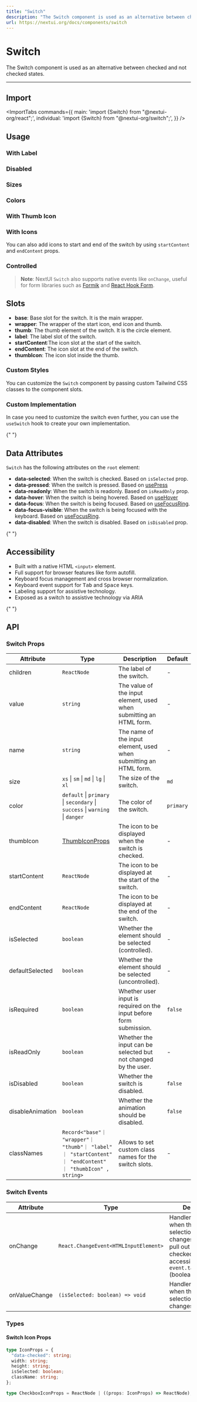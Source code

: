 ```yaml
---
title: "Switch"
description: "The Switch component is used as an alternative between checked and not checked states."
url: https://nextui.org/docs/components/switch
---
```


# Switch

The Switch component is used as an alternative between checked and not checked states.

<ComponentLinks component="switch" styles="toggle" reactAriaHook="useSwitch" />

---

## Import

<ImportTabs
  commands={{
    main: 'import {Switch} from "@nextui-org/react";',
    individual: 'import {Switch} from "@nextui-org/switch";',
  }}
/>

## Usage

<CodeDemo title="Usage" files={switchContent.usage} />

### With Label

<CodeDemo title="With Label" files={switchContent.label} />

### Disabled

<CodeDemo title="Disabled" files={switchContent.disabled} />

### Sizes

<CodeDemo title="Sizes" files={switchContent.sizes} />

### Colors

<CodeDemo title="Colors" files={switchContent.colors} />

### With Thumb Icon

<CodeDemo title="With Thumb Icon" files={switchContent.thumbIcon} />

### With Icons

You can also add icons to start and end of the switch by using `startContent` and `endContent` props.

<CodeDemo title="With Icons" files={switchContent.icons} highlightedLines="11-12" />

### Controlled

<CodeDemo title="Controlled" files={switchContent.controlled} />

> **Note**: NextUI `Switch` also supports native events like `onChange`, useful for form libraries
> such as [Formik](https://formik.org/) and [React Hook Form](https://react-hook-form.com/).

## Slots

- **base**: Base slot for the switch. It is the main wrapper.
- **wrapper**: The wrapper of the start icon, end icon and thumb.
- **thumb**: The thumb element of the switch. It is the circle element.
- **label**: The label slot of the switch.
- **startContent**:The icon slot at the start of the switch.
- **endContent**: The icon slot at the end of the switch.
- **thumbIcon**: The icon slot inside the thumb.

### Custom Styles

You can customize the `Switch` component by passing custom Tailwind CSS classes to the component slots.

<CodeDemo title="Custom Styles" files={switchContent.customStyles} />

### Custom Implementation

In case you need to customize the switch even further, you can use the `useSwitch` hook to create your own implementation.

<CodeDemo title="Custom Implementation" files={switchContent.customImpl} />

<Spacer y={4} />{" "}

## Data Attributes

`Switch` has the following attributes on the `root` element:

- **data-selected**:
  When the switch is checked. Based on `isSelected` prop.
- **data-pressed**:
  When the switch is pressed. Based on [usePress](https://react-spectrum.adobe.com/react-aria/usePress.html)
- **data-readonly**:
  When the switch is readonly. Based on `isReadOnly` prop.
- **data-hover**:
  When the switch is being hovered. Based on [useHover](https://react-spectrum.adobe.com/react-aria/useHover.html)
- **data-focus**:
  When the switch is being focused. Based on [useFocusRing](https://react-spectrum.adobe.com/react-aria/useFocusRing.html).
- **data-focus-visible**:
  When the switch is being focused with the keyboard. Based on [useFocusRing](https://react-spectrum.adobe.com/react-aria/useFocusRing.html).
- **data-disabled**:
  When the switch is disabled. Based on `isDisabled` prop.

<Spacer y={4} />{" "}

## Accessibility

- Built with a native HTML `<input>` element.
- Full support for browser features like form autofill.
- Keyboard focus management and cross browser normalization.
- Keyboard event support for <kbd>Tab</kbd> and <kbd>Space</kbd> keys.
- Labeling support for assistive technology.
- Exposed as a switch to assistive technology via ARIA

<Spacer y={4} />{" "}

## API

### Switch Props

| Attribute        | Type                                                                                                       | Description                                                         | Default   |
| ---------------- | ---------------------------------------------------------------------------------------------------------- | ------------------------------------------------------------------- | --------- |
| children         | `ReactNode`                                                                                                | The label of the switch.                                            | -         |
| value            | `string`                                                                                                   | The value of the input element, used when submitting an HTML form.  | -         |
| name             | `string`                                                                                                   | The name of the input element, used when submitting an HTML form.   | -         |
| size             | `xs` \| `sm` \| `md` \| `lg` \| `xl`                                                                       | The size of the switch.                                             | `md`      |
| color            | `default` \| `primary` \| `secondary` \| `success` \| `warning` \| `danger`                                | The color of the switch.                                            | `primary` |
| thumbIcon        | [ThumbIconProps](#switch-icon-props)                                                                       | The icon to be displayed when the switch is checked.                | -         |
| startContent     | `ReactNode`                                                                                                | The icon to be displayed at the start of the switch.                | -         |
| endContent       | `ReactNode`                                                                                                | The icon to be displayed at the end of the switch.                  | -         |
| isSelected       | `boolean`                                                                                                  | Whether the element should be selected (controlled).                | -         |
| defaultSelected  | `boolean`                                                                                                  | Whether the element should be selected (uncontrolled).              | -         |
| isRequired       | `boolean`                                                                                                  | Whether user input is required on the input before form submission. | `false`   |
| isReadOnly       | `boolean`                                                                                                  | Whether the input can be selected but not changed by the user.      | -         |
| isDisabled       | `boolean`                                                                                                  | Whether the switch is disabled.                                     | `false`   |
| disableAnimation | `boolean`                                                                                                  | Whether the animation should be disabled.                           | `false`   |
| classNames       | `Record<"base"｜ "wrapper"｜ "thumb"｜ "label" ｜ "startContent" ｜ "endContent" ｜ "thumbIcon" , string>` | Allows to set custom class names for the switch slots.              | -         |

### Switch Events

| Attribute     | Type                                  | Description                                                                                                                                              |
| ------------- | ------------------------------------- | -------------------------------------------------------------------------------------------------------------------------------------------------------- |
| onChange      | `React.ChangeEvent<HTMLInputElement>` | Handler that is called when the element's selection state changes. You can pull out the new checked state by accessing `event.target.checked` (boolean). |
| onValueChange | `(isSelected: boolean) => void`       | Handler that is called when the element's selection state changes.                                                                                       |

### Types

#### Switch Icon Props

```ts
type IconProps = {
  "data-checked": string;
  width: string;
  height: string;
  isSelected: boolean;
  className: string;
};

type CheckboxIconProps = ReactNode | ((props: IconProps) => ReactNode);
```
